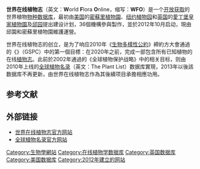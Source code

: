 {{Distinguish|世界植物在线}}
{{NoteTA
|1=zh-hans:在线; zh-hant:線上;
|2=zh-hans:数据库; zh-hk:數據庫; zh-tw:資料庫;
|3=zh-hans:开放获取; zh-hant:開放取用;
|4=zh-hans:项目; zh-hk:計畫; zh-tw:專案;
}}
{{Infobox website
| name             = 世界在线植物志
| native_name      = World Flora Online
| native_name_lang = en
| type             = [[植物学|植物学]][[数据库|数据库]]，植物[[百科全书|百科全书]]
| language         = 英文
| owner            = [[英国|英国]][[邱园|邱园]]<br>[[美国|美国]][[密蘇里植物園|密蘇里植物園]]
| url              = {{URL|http://www.worldfloraonline.org/}}
| commercial       = 否
| registration     = 可选
| launch_date      = {{Start date and age|2012|10}}
| current_status   = 在-{}-线
| width            = 21em
}}

'''世界在线植物志'''（英文：'''W'''orld '''F'''lora '''O'''nline，缩写：'''WFO'''）是一个[[开放获取|开放获取]]的世界植物[[物种|物种]][[数据库|数据库]]，最初由[[美国|美国]]的[[密蘇里植物園|密蘇里植物園]]、[[纽约植物园|纽约植物园]]和[[英国|英国]]的[[愛丁堡皇家植物園|愛丁堡皇家植物園]]及[[邱园|邱园]]提出建设计划{{r|WFO|MBG}}，36個機構參與製作{{r|Miller et al, 2017}}，並於2012年10月启动{{r|WFO}}，現由邱園和密蘇里植物園維護運營。

世界在线植物志的创立，是为了响应2010年《[[生物多樣性公約|生物多樣性公約]]》締約方大會通過的《{{le|全球植物保护战略|Global Strategy for Plant Conservation}}》（GSPC）中的第一個目標：在2020年之前，完成一部包含所有已知植物的在线[[植物志|植物志]]{{r|WFO|MBG}}。此前於2002年通過的《全球植物保护战略》中的相关目标，则由2010年上线的[[全球植物名录|全球植物名录]]（英文：The Plant List）数据库實現，2013年以後該数据库不再更新，由世界在线植物志作為其後續项目承擔相應功用{{r|TPL|Miller et al, 2017}}。

==参考文献==
{{Wikidata property|P7715}}
{{Reflist|refs=
<ref name="Miller et al, 2017">{{cite journal |author1=Miller, Chuck |author2=Ulate, William |year=2017 |title=World Flora Online Project: An online flora of all known plants |journal=''Proceedings of Taxonomic Databases Working Group (TDWG)'' |volume=1 |pages=e20529 |doi=10.3897/tdwgproceedings.1.20529 |doi-access=free}}</ref>

<ref name="WFO">{{cite web |title=World Flora Online - Home Page |url=http://about.worldfloraonline.org/ |website=''World Flora Online'' |archive-date=2018-09-01 |archive-url=https://web.archive.org/web/20180901103555/http://about.worldfloraonline.org/ |dead-url=no}}</ref>

<ref name="MBG">{{cite web |title=World Flora Online |url=https://www.missouribotanicalgarden.org/plant-science/plant-science/world-flora-online.aspx |website=''[[Missouri_Botanical_Garden|Missouri Botanical Garden]]'' |archive-date=2013-03-10 |archive-url=https://web.archive.org/web/20130310153202/https://www.missouribotanicalgarden.org/plant-science/plant-science/world-flora-online.aspx|dead-url=no}}</ref>

<ref name="TPL">{{cite web |title=Home — The Plant List |url=http://www.theplantlist.org/ |website=''[[The_Plant_List|The Plant List]]'' |archive-date=2019-05-23 |archive-url=https://web.archive.org/web/20190523171514/http://www.theplantlist.org/|dead-url=no}}</ref>
}}

==外部链接==
* [http://www.worldfloraonline.org/ 世界在线植物志官方网站] {{Wayback|url=http://www.worldfloraonline.org/ |date=20150925122759 }}
* [http://www.theplantlist.org/ 全球植物名录官方网站] {{Wayback|url=http://www.theplantlist.org/ |date=20190523171514 }}

{{生物學資料庫}}
{{Portal bar|植物|生物学}}

[[Category:生物學網站|Category:生物學網站]]
[[Category:在线植物学数据库|Category:在线植物学数据库]]
[[Category:英国数据库|Category:英国数据库]]
[[Category:美国数据库|Category:美国数据库]]
[[Category:2012年建立的网站|Category:2012年建立的网站]]
